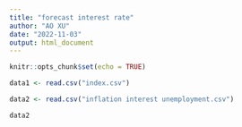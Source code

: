 ```yaml
---
title: "forecast interest rate"
author: "AO XU"
date: "2022-11-03"
output: html_document
---
```


```r
knitr::opts_chunk$set(echo = TRUE)
```

```r
data1 <- read.csv("index.csv")
```

```r
data2 <- read.csv("inflation interest unemployment.csv")
```
```r
data2
```

